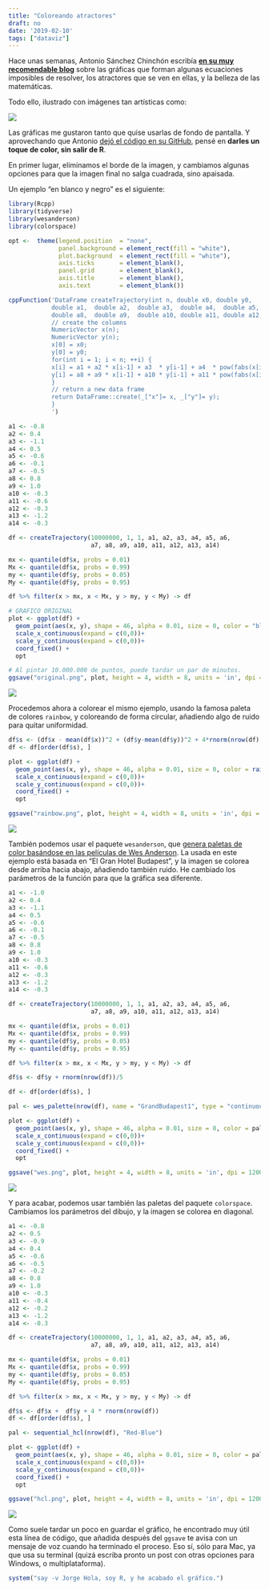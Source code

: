```yaml
---
title: "Coloreando atractores"
draft: no
date: '2019-02-10'
tags: ["dataviz"]
---
```


Hace unas semanas, Antonio Sánchez Chinchón escribía **[en su muy recomendable blog](https://fronkonstin.com/2019/01/10/rcpp-camaron-de-la-isla-and-the-beauty-of-maths/)** sobre las gráficas que forman algunas ecuaciones imposibles de resolver, los atractores que se ven en ellas, y la belleza de las matemáticas.

Todo ello, ilustrado con imágenes tan artísticas como:

![](\posts\images\2019\20190210_atractor\imagen.png)

Las gráficas me gustaron tanto que quise usarlas de fondo de pantalla. Y aprovechando que Antonio [dejó el código en su GitHub](https://github.com/aschinchon/general-2D-map), pensé en **darles un toque de color, sin salir de R**.

En primer lugar, eliminamos el borde de la imagen, y cambiamos algunas opciones para que la imagen final no salga cuadrada, sino apaisada.

Un ejemplo "en blanco y negro" es el siguiente:

```r
library(Rcpp)
library(tidyverse)
library(wesanderson)
library(colorspace)

opt <-  theme(legend.position  = "none",
              panel.background = element_rect(fill = "white"),
              plot.background  = element_rect(fill = "white"),
              axis.ticks       = element_blank(),
              panel.grid       = element_blank(),
              axis.title       = element_blank(),
              axis.text        = element_blank())

cppFunction('DataFrame createTrajectory(int n, double x0, double y0, 
            double a1,  double a2,  double a3,  double a4,  double a5,  double a6,  double a7,
            double a8,  double a9,  double a10, double a11, double a12, double a13, double a14) {
            // create the columns
            NumericVector x(n);
            NumericVector y(n);
            x[0] = x0;
            y[0] = y0;
            for(int i = 1; i < n; ++i) {
            x[i] = a1 + a2 * x[i-1] + a3  * y[i-1] + a4  * pow(fabs(x[i-1]), a5)  + a6  * pow(fabs(y[i-1]), a7 );
            y[i] = a8 + a9 * x[i-1] + a10 * y[i-1] + a11 * pow(fabs(x[i-1]), a12) + a13 * pow(fabs(y[i-1]), a14);
            }
            // return a new data frame
            return DataFrame::create(_["x"]= x, _["y"]= y);
            }
            ')

a1 <- -0.8
a2 <- 0.4
a3 <- -1.1
a4 <- 0.5
a5 <- -0.6
a6 <- -0.1
a7 <- -0.5
a8 <- 0.8
a9 <- 1.0
a10 <- -0.3
a11 <- -0.6
a12 <- -0.3
a13 <- -1.2
a14 <- -0.3

df <- createTrajectory(10000000, 1, 1, a1, a2, a3, a4, a5, a6, 
                       a7, a8, a9, a10, a11, a12, a13, a14)

mx <- quantile(df$x, probs = 0.01)
Mx <- quantile(df$x, probs = 0.99)
my <- quantile(df$y, probs = 0.05)
My <- quantile(df$y, probs = 0.95)

df %>% filter(x > mx, x < Mx, y > my, y < My) -> df

# GRAFICO ORIGINAL
plot <- ggplot(df) +
  geom_point(aes(x, y), shape = 46, alpha = 0.01, size = 0, color = "black") +
  scale_x_continuous(expand = c(0,0))+
  scale_y_continuous(expand = c(0,0))+
  coord_fixed() + 
  opt

# Al pintar 10.000.000 de puntos, puede tardar un par de minutos.
ggsave("original.png", plot, height = 4, width = 8, units = 'in', dpi = 1200)

```

![](https://i.imgur.com/kDhBiiU.jpg)

Procedemos ahora a colorear el mismo ejemplo, usando la famosa paleta de colores `rainbow`, y coloreando de forma circular, añadiendo algo de ruido para quitar uniformidad.

```r
df$s <- (df$x - mean(df$x))^2 + (df$y-mean(df$y))^2 + 4*rnorm(nrow(df))
df <- df[order(df$s), ]

plot <- ggplot(df) +
  geom_point(aes(x, y), shape = 46, alpha = 0.01, size = 0, color = rainbow(nrow(df))) +
  scale_x_continuous(expand = c(0,0))+
  scale_y_continuous(expand = c(0,0))+
  coord_fixed() + 
  opt

ggsave("rainbow.png", plot, height = 4, width = 8, units = 'in', dpi = 1200)
```

![](https://i.imgur.com/tmLflBp.jpg)

También podemos usar el paquete `wesanderson`, que [genera paletas de color basándose en las películas de Wes Anderson](https://github.com/karthik/wesanderson). La usada en este ejemplo está basada en "El Gran Hotel Budapest", y la imagen se colorea desde arriba hacia abajo, añadiendo también ruido. He cambiado los parámetros de la función para que la gráfica sea diferente.

```r
a1 <- -1.0
a2 <- 0.4
a3 <- -1.1
a4 <- 0.5
a5 <- -0.6
a6 <- -0.1
a7 <- -0.5
a8 <- 0.8
a9 <- 1.0
a10 <- -0.3
a11 <- -0.6
a12 <- -0.3
a13 <- -1.2
a14 <- -0.3

df <- createTrajectory(10000000, 1, 1, a1, a2, a3, a4, a5, a6, 
                       a7, a8, a9, a10, a11, a12, a13, a14)

mx <- quantile(df$x, probs = 0.01)
Mx <- quantile(df$x, probs = 0.99)
my <- quantile(df$y, probs = 0.05)
My <- quantile(df$y, probs = 0.95)

df %>% filter(x > mx, x < Mx, y > my, y < My) -> df

df$s <- df$y + rnorm(nrow(df))/5

df <- df[order(df$s), ]

pal <- wes_palette(nrow(df), name = "GrandBudapest1", type = "continuous")

plot <- ggplot(df) +
  geom_point(aes(x, y), shape = 46, alpha = 0.01, size = 0, color = pal) +
  scale_x_continuous(expand = c(0,0))+
  scale_y_continuous(expand = c(0,0))+
  coord_fixed() + 
  opt

ggsave("wes.png", plot, height = 4, width = 8, units = 'in', dpi = 1200)
```

![](https://i.imgur.com/bZVbB3s.jpg)

Y para acabar, podemos usar también las paletas del paquete `colorspace`. Cambiamos los parámetros del dibujo, y la imagen se colorea en diagonal.

```r
a1 <- -0.8
a2 <- 0.5
a3 <- -0.9
a4 <- 0.4
a5 <- -0.6
a6 <- -0.5
a7 <- -0.2
a8 <- 0.8
a9 <- 1.0
a10 <- -0.3
a11 <- -0.4
a12 <- -0.2
a13 <- -1.2
a14 <- -0.3

df <- createTrajectory(10000000, 1, 1, a1, a2, a3, a4, a5, a6, 
                       a7, a8, a9, a10, a11, a12, a13, a14)

mx <- quantile(df$x, probs = 0.01)
Mx <- quantile(df$x, probs = 0.99)
my <- quantile(df$y, probs = 0.05)
My <- quantile(df$y, probs = 0.95)

df %>% filter(x > mx, x < Mx, y > my, y < My) -> df

df$s <- df$x +  df$y + 4 * rnorm(nrow(df))
df <- df[order(df$s), ]

pal <- sequential_hcl(nrow(df), "Red-Blue")

plot <- ggplot(df) +
  geom_point(aes(x, y), shape = 46, alpha = 0.01, size = 0, color = pal) +
  scale_x_continuous(expand = c(0,0))+
  scale_y_continuous(expand = c(0,0))+
  coord_fixed() + 
  opt

ggsave("hcl.png", plot, height = 4, width = 8, units = 'in', dpi = 1200)
```

![](https://i.imgur.com/2F27JHh.jpg)

Como suele tardar un poco en guardar el gráfico, he encontrado muy útil esta línea de código, que añadida después del `ggsave` te avisa con un mensaje de voz cuando ha terminado el proceso. Eso sí, sólo para Mac, ya que usa su terminal (quizá escriba pronto un post con otras opciones para Windows, o multiplataforma).

```r
system("say -v Jorge Hola, soy R, y he acabado el gráfico.")
```